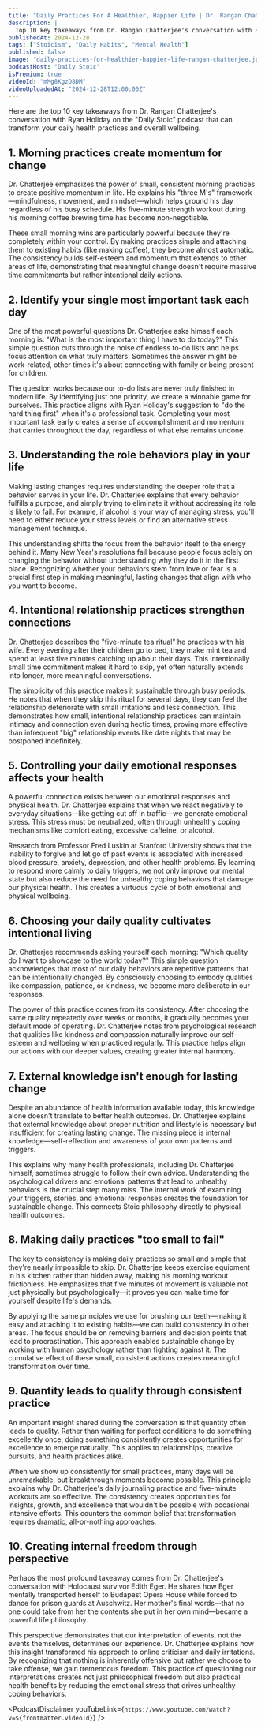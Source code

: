 ```yaml
---
title: "Daily Practices For A Healthier, Happier Life | Dr. Rangan Chatterjee"
description: |
  Top 10 key takeaways from Dr. Rangan Chatterjee's conversation with Ryan Holiday on the "Daily Stoic" podcast that can transform your daily health practices and overall wellbeing.
publishedAt: 2024-12-28
tags: ["Stoicism", "Daily Habits", "Mental Health"]
published: false
image: "daily-practices-for-healthier-happier-life-rangan-chatterjee.jpg"
podcastHost: "Daily Stoic"
isPremium: true
videoId: "mMg8KgzD8DM"
videoUploadedAt: "2024-12-28T12:00:00Z"
---
```



<PodcastSummaryPageLayout frontmatter={frontmatter}>

Here are the top 10 key takeaways from Dr. Rangan Chatterjee's conversation with Ryan Holiday on the "Daily Stoic" podcast that can transform your daily health practices and overall wellbeing.

## 1. Morning practices create momentum for change

Dr. Chatterjee emphasizes the power of small, consistent morning practices to create positive momentum in life. He explains his "three M's" framework—mindfulness, movement, and mindset—which helps ground his day regardless of his busy schedule. His five-minute strength workout during his morning coffee brewing time has become non-negotiable.

These small morning wins are particularly powerful because they're completely within your control. By making practices simple and attaching them to existing habits (like making coffee), they become almost automatic. The consistency builds self-esteem and momentum that extends to other areas of life, demonstrating that meaningful change doesn't require massive time commitments but rather intentional daily actions.

## 2. Identify your single most important task each day

One of the most powerful questions Dr. Chatterjee asks himself each morning is: "What is the most important thing I have to do today?" This simple question cuts through the noise of endless to-do lists and helps focus attention on what truly matters. Sometimes the answer might be work-related, other times it's about connecting with family or being present for children.

The question works because our to-do lists are never truly finished in modern life. By identifying just one priority, we create a winnable game for ourselves. This practice aligns with Ryan Holiday's suggestion to "do the hard thing first" when it's a professional task. Completing your most important task early creates a sense of accomplishment and momentum that carries throughout the day, regardless of what else remains undone.

## 3. Understanding the role behaviors play in your life

Making lasting changes requires understanding the deeper role that a behavior serves in your life. Dr. Chatterjee explains that every behavior fulfills a purpose, and simply trying to eliminate it without addressing its role is likely to fail. For example, if alcohol is your way of managing stress, you'll need to either reduce your stress levels or find an alternative stress management technique.

This understanding shifts the focus from the behavior itself to the energy behind it. Many New Year's resolutions fail because people focus solely on changing the behavior without understanding why they do it in the first place. Recognizing whether your behaviors stem from love or fear is a crucial first step in making meaningful, lasting changes that align with who you want to become.

## 4. Intentional relationship practices strengthen connections

Dr. Chatterjee describes the "five-minute tea ritual" he practices with his wife. Every evening after their children go to bed, they make mint tea and spend at least five minutes catching up about their days. This intentionally small time commitment makes it hard to skip, yet often naturally extends into longer, more meaningful conversations.

The simplicity of this practice makes it sustainable through busy periods. He notes that when they skip this ritual for several days, they can feel the relationship deteriorate with small irritations and less connection. This demonstrates how small, intentional relationship practices can maintain intimacy and connection even during hectic times, proving more effective than infrequent "big" relationship events like date nights that may be postponed indefinitely.

## 5. Controlling your daily emotional responses affects your health

A powerful connection exists between our emotional responses and physical health. Dr. Chatterjee explains that when we react negatively to everyday situations—like getting cut off in traffic—we generate emotional stress. This stress must be neutralized, often through unhealthy coping mechanisms like comfort eating, excessive caffeine, or alcohol.

Research from Professor Fred Luskin at Stanford University shows that the inability to forgive and let go of past events is associated with increased blood pressure, anxiety, depression, and other health problems. By learning to respond more calmly to daily triggers, we not only improve our mental state but also reduce the need for unhealthy coping behaviors that damage our physical health. This creates a virtuous cycle of both emotional and physical wellbeing.

## 6. Choosing your daily quality cultivates intentional living

Dr. Chatterjee recommends asking yourself each morning: "Which quality do I want to showcase to the world today?" This simple question acknowledges that most of our daily behaviors are repetitive patterns that can be intentionally changed. By consciously choosing to embody qualities like compassion, patience, or kindness, we become more deliberate in our responses.

The power of this practice comes from its consistency. After choosing the same quality repeatedly over weeks or months, it gradually becomes your default mode of operating. Dr. Chatterjee notes from psychological research that qualities like kindness and compassion naturally improve our self-esteem and wellbeing when practiced regularly. This practice helps align our actions with our deeper values, creating greater internal harmony.

## 7. External knowledge isn't enough for lasting change

Despite an abundance of health information available today, this knowledge alone doesn't translate to better health outcomes. Dr. Chatterjee explains that external knowledge about proper nutrition and lifestyle is necessary but insufficient for creating lasting change. The missing piece is internal knowledge—self-reflection and awareness of your own patterns and triggers.

This explains why many health professionals, including Dr. Chatterjee himself, sometimes struggle to follow their own advice. Understanding the psychological drivers and emotional patterns that lead to unhealthy behaviors is the crucial step many miss. The internal work of examining your triggers, stories, and emotional responses creates the foundation for sustainable change. This connects Stoic philosophy directly to physical health outcomes.

## 8. Making daily practices "too small to fail"

The key to consistency is making daily practices so small and simple that they're nearly impossible to skip. Dr. Chatterjee keeps exercise equipment in his kitchen rather than hidden away, making his morning workout frictionless. He emphasizes that five minutes of movement is valuable not just physically but psychologically—it proves you can make time for yourself despite life's demands.

By applying the same principles we use for brushing our teeth—making it easy and attaching it to existing habits—we can build consistency in other areas. The focus should be on removing barriers and decision points that lead to procrastination. This approach enables sustainable change by working with human psychology rather than fighting against it. The cumulative effect of these small, consistent actions creates meaningful transformation over time.

## 9. Quantity leads to quality through consistent practice

An important insight shared during the conversation is that quantity often leads to quality. Rather than waiting for perfect conditions to do something excellently once, doing something consistently creates opportunities for excellence to emerge naturally. This applies to relationships, creative pursuits, and health practices alike.

When we show up consistently for small practices, many days will be unremarkable, but breakthrough moments become possible. This principle explains why Dr. Chatterjee's daily journaling practice and five-minute workouts are so effective. The consistency creates opportunities for insights, growth, and excellence that wouldn't be possible with occasional intensive efforts. This counters the common belief that transformation requires dramatic, all-or-nothing approaches.

## 10. Creating internal freedom through perspective

Perhaps the most profound takeaway comes from Dr. Chatterjee's conversation with Holocaust survivor Edith Eger. He shares how Eger mentally transported herself to Budapest Opera House while forced to dance for prison guards at Auschwitz. Her mother's final words—that no one could take from her the contents she put in her own mind—became a powerful life philosophy.

This perspective demonstrates that our interpretation of events, not the events themselves, determines our experience. Dr. Chatterjee explains how this insight transformed his approach to online criticism and daily irritations. By recognizing that nothing is inherently offensive but rather we choose to take offense, we gain tremendous freedom. This practice of questioning our interpretations creates not just philosophical freedom but also practical health benefits by reducing the emotional stress that drives unhealthy coping behaviors.

<PodcastDisclaimer
  youTubeLink={`https://www.youtube.com/watch?v=${frontmatter.videoId}`}
/>

</PodcastSummaryPageLayout>
